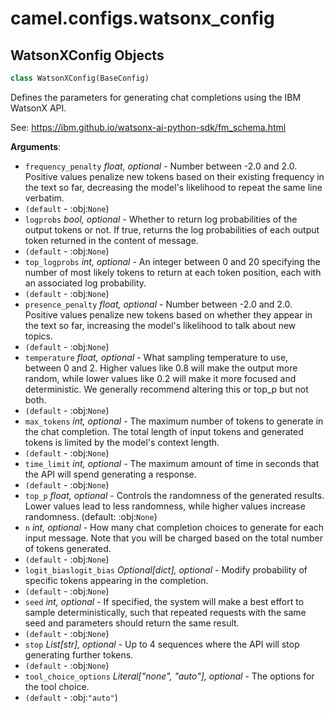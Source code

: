 <a id="camel.configs.watsonx_config"></a>

# camel.configs.watsonx\_config

<a id="camel.configs.watsonx_config.WatsonXConfig"></a>

## WatsonXConfig Objects

```python
class WatsonXConfig(BaseConfig)
```

Defines the parameters for generating chat completions using the
IBM WatsonX API.

See: https://ibm.github.io/watsonx-ai-python-sdk/fm_schema.html

**Arguments**:

- `frequency_penalty` _float, optional_ - Number between -2.0 and 2.0.
  Positive values penalize new tokens based on their existing
  frequency in the text so far, decreasing the model's likelihood
  to repeat the same line verbatim.
- `(default` - :obj:`None`)
- `logprobs` _bool, optional_ - Whether to return log probabilities of the
  output tokens or not. If true, returns the log probabilities of
  each output token returned in the content of message.
- `(default` - :obj:`None`)
- `top_logprobs` _int, optional_ - An integer between 0 and 20 specifying
  the number of most likely tokens to return at each token position,
  each with an associated log probability.
- `(default` - :obj:`None`)
- `presence_penalty` _float, optional_ - Number between -2.0 and 2.0.
  Positive values penalize new tokens based on whether they appear
  in the text so far, increasing the model's likelihood to talk
  about new topics.
- `(default` - :obj:`None`)
- `temperature` _float, optional_ - What sampling temperature to use,
  between 0 and 2. Higher values like 0.8 will make the output
  more random, while lower values like 0.2 will make it more focused
  and deterministic. We generally recommend altering this or top_p
  but not both.
- `(default` - :obj:`None`)
- `max_tokens` _int, optional_ - The maximum number of tokens to generate
  in the chat completion. The total length of input tokens and
  generated tokens is limited by the model's context length.
- `(default` - :obj:`None`)
- `time_limit` _int, optional_ - The maximum amount of time in seconds
  that the API will spend generating a response.
- `(default` - :obj:`None`)
- `top_p` _float, optional_ - Controls the randomness of the generated
  results. Lower values lead to less randomness, while higher
  values increase randomness. (default: :obj:`None`)
- `n` _int, optional_ - How many chat completion choices to generate for
  each input message. Note that you will be charged based on the
  total number of tokens generated.
- `(default` - :obj:`None`)
- `logit_biaslogit_bias` _Optional[dict], optional_ - Modify probability
  of specific tokens appearing in the completion.
- `(default` - :obj:`None`)
- `seed` _int, optional_ - If specified, the system will make a best effort
  to sample deterministically, such that repeated requests with the
  same seed and parameters should return the same result.
- `(default` - :obj:`None`)
- `stop` _List[str], optional_ - Up to 4 sequences where the API will stop
  generating further tokens.
- `(default` - :obj:`None`)
- `tool_choice_options` _Literal["none", "auto"], optional_ - The options
  for the tool choice.
- `(default` - :obj:`"auto"`)

